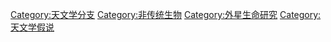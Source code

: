 {{Catmore}}
{{Commonscat|Astrobiology}}

[[Category:天文学分支|Category:天文学分支]]
[[Category:非传统生物‎|Category:非传统生物‎]]
[[Category:外星生命研究|Category:外星生命研究]]
[[Category:天文学假说|Category:天文学假说]]